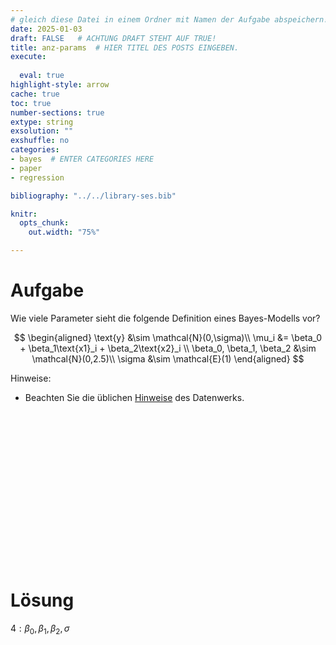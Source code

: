 ```yaml
---
# gleich diese Datei in einem Ordner mit Namen der Aufgabe abspeichern!
date: 2025-01-03
draft: FALSE   # ACHTUNG DRAFT STEHT AUF TRUE!
title: anz-params  # HIER TITEL DES POSTS EINGEBEN.
execute: 
  
  eval: true 
highlight-style: arrow 
cache: true
toc: true
number-sections: true
extype: string
exsolution: ""
exshuffle: no
categories:
- bayes  # ENTER CATEGORIES HERE
- paper
- regression

bibliography: "../../library-ses.bib"

knitr:
  opts_chunk:
    out.width: "75%"

---
```






# Aufgabe 



Wie viele Parameter sieht die folgende Definition eines Bayes-Modells vor?



$$
\begin{aligned}
\text{y}  &\sim \mathcal{N}(0,\sigma)\\
\mu_i &= \beta_0 + \beta_1\text{x1}_i + \beta_2\text{x2}_i \\
\beta_0, \beta_1, \beta_2  &\sim \mathcal{N}(0,2.5)\\
\sigma &\sim \mathcal{E}(1)
\end{aligned}
$$



Hinweise:


- Beachten Sie die üblichen [Hinweise](https://datenwerk.netlify.app/hinweise) des Datenwerks.









</br>
</br>
</br>

</br>
</br>
</br>

</br>
</br>
</br>

</br>
</br>
</br>











# Lösung 

$4: \beta_0, \beta_1, \beta_2, \sigma$



